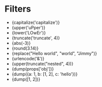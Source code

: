 # Filters

* {capitalize('capitalize')}
* {upper('uPper')}
* {lower('LOwEr')}
* {truncate('truncate', 4)}
* {abs(-3)}
* {round(3.14)}
* {replace("Hello world", "world", "Jimmy")}
* {urlencode('&')}
* {upper(truncate("nested", 4))}
* {dump(props['obj'])}
* {dump({a: 1, b: [1, 2], c: 'hello'})}
* {dump([1, 2])}
